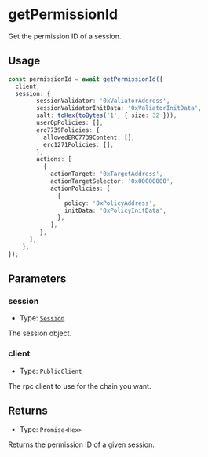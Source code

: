 # getPermissionId
Get the permission ID of a session.

## Usage

```typescript copy
const permissionId = await getPermissionId({
  client,
  session: {
        sessionValidator: '0xValiatorAddress',
        sessionValidatorInitData: '0xValiatorInitData',
        salt: toHex(toBytes('1', { size: 32 })),
        userOpPolicies: [],
        erc7739Policies: {
          allowedERC7739Content: [],
          erc1271Policies: [],
        },
        actions: [
          {
            actionTarget: '0xTargetAddress',
            actionTargetSelector: '0x00000000',
            actionPolicies: [
              {
                policy: '0xPolicyAddress',
                initData: '0xPolicyInitData',
              },
            ],
         },
      ],
    },
});
```

## Parameters

### session

- Type: [`Session`](/module-sdk/glossary/types#session)

The session object.

### client

- Type: `PublicClient`

The rpc client to use for the chain you want.

## Returns
- Type: `Promise<Hex>`

Returns the permission ID of a given session.

